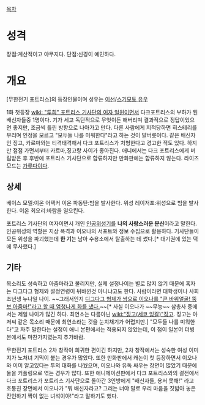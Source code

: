 [[목차]]

= 성격 =

장점:계산적이고 야무지다.
단점:신경이 예민하다.

= 개요 =

[무한전기 포트리스]의 등장인물이며 성우는 [[이선]]/[[스기모토 유우]]

1화 첫등장 [[wiki: "투희" 포트리스 기사단의 여자 일원]]이면서 다크포트리스의 부하가 된 배신자들중 1명이다. 기가 세고 독단적으로 무엇이든 해버리며 결과적으로 정답이었으면 좋지만, 조금씩 틀린 방향으로 나아가고 만다. 다른 사람에게 지적당하면 히스테리를 부리며 인정을 모르고 "모두들 나를 미워한다"라고 하는 것이 말버릇이다. 같은 배신자인 징고, 카르마와는 티격태격해서 다크 포트리스가 처형한다고 경고한 적도 있다. 하지만 점점 가면서부터 카르마,징고랑 사이가 좋아진다. 애니에서는 다크 포트리스에게 버림받은 후 후반에 포트리스 기사단으로 합류하지만 만화판에는 합류하지 않는다. 라이즈 모드는 [[가루다]]이다.

== 상세 ==

베이스 모델:이온 어택커
이온 파동탄:빔을 발사한다.
위성 레이저포:위성으로 빔을 발사한다.
이온 회오리:바람을 일으킨다.

포트리스 기사단의 여자이면서 개인 [[인공위성]]기를 '''나의 사랑스러운 분신'''이라고 말한다. 인공위성의 역할은 지상 폭격과 이오나의 서포트와 정보 수집으로 활용하다. 기사단들이 모든 위성을 파괴했는데 '''한 기'''는 남아 수용소에서 탈출하는 데 썼다.[* 대기권에 있는 덕에 무사했다.]

== 기타 ==

목소리도 성숙하고 아줌마라고 불리지만, 실제 설정나이는 별로 많지 않기 때문에 혹자는 디그다그 형제와 설정연령이 뒤바뀐것 아니냐고도 한다. 사람이라면 대학생이나 사회초년생 누나일 나이. ~~그래서인지 [http://blog.naver.com/rellygenius?Redirect=Log&logNo=10010770638&from=postView 디그다그 형제가 쌍으로 이오나를 "큰 바위얼굴! 뚱보 아줌마!"라고 할 때 엄청나게 화를 냈다.]~~[* 사실 이오나가 ~~무능~~ 삼총사 중에서는 제일 나이가 많긴 하다. 최연소는 다름아닌 [[wiki:"징고(세코 잉갈)"징고]]. 징고는 아저씨 같은 목소리 때문에 최연소라는 것을 눈치채기가 어렵지만.]
"모두들 나를 미워한다"고 자주 말한다는 설정이 애니 본편에서는 적용되지 않았는데, 이 점이 일본어 더빙본에서도 마찬가지였는지 추가바람.

무한전기 포트리스 2차 창작이 희귀한 편이긴 하지만, 2차 창작에서는 성숙한 여성 이미지가 노처녀 기믹이 붙는 경우가 많았다. 또한 만화판에서 캐논이 첫 등장하면서 이오나와 이미 알고있다는 투의 대화를 나눴으며, 이오나와 유독 싸우는 장면이 많았기 때문에 둘을 커플링으로 엮는 경우가 많다.
또한 애니메이션판에서 다크 포트리스와의 결전에서다크 포트리스가 포트리스 기사단으로 돌아간 3인방에게 "배신자들, 용서 못해!" 라고 호통친 장면에서 이오나가 "뭐 배신자라고? 그러는 너야 말로 우리 마음을 짓밟아 놓은 잔인하기 짝이 없는 녀석이야!"라고 말하기도 했다.
